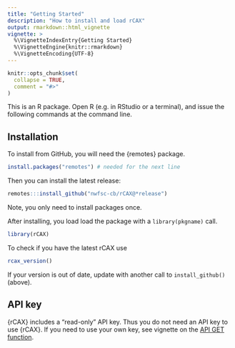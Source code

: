 ```yaml
---
title: "Getting Started"
description: "How to install and load rCAX"
output: rmarkdown::html_vignette
vignette: >
  %\VignetteIndexEntry{Getting Started}
  %\VignetteEngine{knitr::rmarkdown}
  %\VignetteEncoding{UTF-8}
---
```


```r
knitr::opts_chunk$set(
  collapse = TRUE,
  comment = "#>"
)
```

This is an R package. Open R (e.g. in RStudio or a terminal), and issue the following commands at the command line.

## Installation

To install from GitHub, you will need the {remotes} package.

```r
install.packages("remotes") # needed for the next line
```

Then you can install the latest release:
```r
remotes:::install_github("nwfsc-cb/rCAX@*release")
```

Note, you only need to install packages once. 

After installing, you load load the package with a `library(pkgname)` call. 

```r
library(rCAX)
```
To check if you have the latest rCAX use
```r
rcax_version()
```
If your version is out of date, update with another call to `install_github()` (above).

## API key

{rCAX} includes a "read-only" API key. Thus you
do not need an API key to use {rCAX}. If you need to use your own key, see vignette on the [API GET function](api_get.html).
